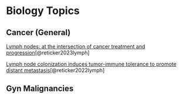 # Biology Topics


## Cancer (General)
[Lymph nodes: at the intersection of cancer treatment and progression](https://pubmed.ncbi.nlm.nih.gov/37149414/)[@reticker2023lymph]


[Lymph node colonization induces tumor-immune tolerance to promote distant metastasis](https://pubmed.ncbi.nlm.nih.gov/35525247/)[@reticker2022lymph]


## Gyn Malignancies
